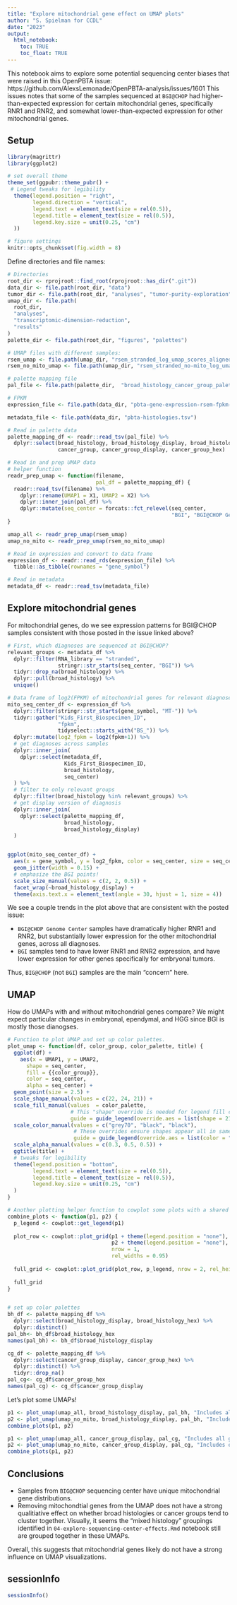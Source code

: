 ```yaml
---
title: "Explore mitochondrial gene effect on UMAP plots"
author: "S. Spielman for CCDL"
date: "2023"
output: 
  html_notebook:
    toc: TRUE
    toc_float: TRUE
---
```


This notebook aims to explore some potential sequencing center biases that were raised in this OpenPBTA issue: https://github.com/AlexsLemonade/OpenPBTA-analysis/issues/1601
This issues notes that some of the samples sequenced at `BGI@CHOP` had higher-than-expected expression for certain mitochondrial genes, specifically RNR1 and RNR2, and somewhat lower-than-expected expression for other mitochondrial genes.

## Setup

```r
library(magrittr)
library(ggplot2)

# set overall theme
theme_set(ggpubr::theme_pubr() +
 # Legend tweaks for legibility
  theme(legend.position = "right", 
        legend.direction = "vertical",
        legend.text = element_text(size = rel(0.5)),
        legend.title = element_text(size = rel(0.5)),
        legend.key.size = unit(0.25, "cm")
  )) 

# figure settings
knitr::opts_chunk$set(fig.width = 8)
```


Define directories and file names: 
```r
# Directories
root_dir <- rprojroot::find_root(rprojroot::has_dir(".git"))
data_dir <- file.path(root_dir, "data")
tumor_dir <- file.path(root_dir, "analyses", "tumor-purity-exploration")
umap_dir <- file.path(
  root_dir,
  "analyses",
  "transcriptomic-dimension-reduction", 
  "results"
)
palette_dir <- file.path(root_dir, "figures", "palettes")

# UMAP files with different samples:
rsem_umap <- file.path(umap_dir, "rsem_stranded_log_umap_scores_aligned.tsv")
rsem_no_mito_umap <- file.path(umap_dir, "rsem_stranded_no-mito_log_umap_scores_aligned.tsv")

# palette mapping file
pal_file <- file.path(palette_dir,  "broad_histology_cancer_group_palette.tsv")

# FPKM
expression_file <- file.path(data_dir, "pbta-gene-expression-rsem-fpkm-collapsed.stranded.rds")

metadata_file <- file.path(data_dir, "pbta-histologies.tsv")
```

```r
# Read in palette data
palette_mapping_df <- readr::read_tsv(pal_file) %>%
  dplyr::select(broad_histology, broad_histology_display, broad_histology_hex, 
                cancer_group, cancer_group_display, cancer_group_hex) 

# Read in and prep UMAP data
# helper function
readr_prep_umap <- function(filename, 
                            pal_df = palette_mapping_df) {
  readr::read_tsv(filename) %>% 
    dplyr::rename(UMAP1 = X1, UMAP2 = X2) %>%
    dplyr::inner_join(pal_df) %>%
    dplyr::mutate(seq_center = forcats::fct_relevel(seq_center, 
                                                    "BGI", "BGI@CHOP Genome Center", "NantOmics"))
}

umap_all <- readr_prep_umap(rsem_umap)
umap_no_mito <- readr_prep_umap(rsem_no_mito_umap) 

# Read in expression and convert to data frame
expression_df <- readr::read_rds(expression_file) %>%
  tibble::as_tibble(rownames = "gene_symbol")

# Read in metadata
metadata_df <- readr::read_tsv(metadata_file)
```


## Explore mitochondrial genes

For mitochondrial genes, do we see expression patterns for BGI@CHOP samples consistent with those posted in the issue linked above?

```r
# First, which diagnoses are sequenced at BGI@CHOP?
relevant_groups <- metadata_df %>%
  dplyr::filter(RNA_library == "stranded", 
                stringr::str_starts(seq_center, "BGI")) %>%
  tidyr::drop_na(broad_histology) %>%
  dplyr::pull(broad_histology) %>%
  unique()

# Data frame of log2(FPKM) of mitochondrial genes for relevant diagnoses
mito_seq_center_df <- expression_df %>%
  dplyr::filter(stringr::str_starts(gene_symbol, "MT-")) %>%
  tidyr::gather("Kids_First_Biospecimen_ID", 
                "fpkm", 
                tidyselect::starts_with("BS_")) %>%
  dplyr::mutate(log2_fpkm = log2(fpkm+1)) %>%
  # get diagnoses across samples
  dplyr::inner_join(
    dplyr::select(metadata_df, 
                  Kids_First_Biospecimen_ID, 
                  broad_histology, 
                  seq_center)
  ) %>%
  # filter to only relevant groups
  dplyr::filter(broad_histology %in% relevant_groups) %>%
  # get display version of diagnosis
  dplyr::inner_join(
    dplyr::select(palette_mapping_df, 
                  broad_histology, 
                  broad_histology_display)
  )


ggplot(mito_seq_center_df) + 
  aes(x = gene_symbol, y = log2_fpkm, color = seq_center, size = seq_center) + 
  geom_jitter(width = 0.15) + 
  # emphasize the BGI points!
  scale_size_manual(values = c(2, 2, 0.5)) +
  facet_wrap(~broad_histology_display) + 
  theme(axis.text.x = element_text(angle = 30, hjust = 1, size = 4))

```

We see a couple trends in the plot above that are consistent with the posted issue:

- `BGI@CHOP Genome Center` samples have dramatically higher RNR1 and RNR2, but substantially lower expression for the other mitochondrial genes, across all diagnoses.
- `BGI` samples tend to have lower RNR1 and RNR2 expression, and have lower expression for other genes specifically for embryonal tumors.

Thus, `BIG@CHOP` (not `BGI`) samples are the main "concern" here.


## UMAP

How do UMAPs with and without mitochondrial genes compare? 
We might expect particular changes in embryonal, ependymal, and HGG since BGI is mostly those dianogses.

```r
# Function to plot UMAP and set up color palettes.
plot_umap <- function(df, color_group, color_palette, title) {
  ggplot(df) + 
    aes(x = UMAP1, y = UMAP2, 
      shape = seq_center, 
      fill = {{color_group}}, 
      color = seq_center, 
      alpha = seq_center) + 
  geom_point(size = 2.5) + 
  scale_shape_manual(values = c(22, 24, 21)) + 
  scale_fill_manual(values  = color_palette, 
                    # This "shape" override is needed for legend fill colors to actually work
                    guide = guide_legend(override.aes = list(shape = 21, size = 2))) +
  scale_color_manual(values = c("grey70", "black", "black"), 
                     # These overrides ensure shapes appear all in same alpha/color in legend
                     guide = guide_legend(override.aes = list(color = "black", alpha = 1, size = 2))) +
  scale_alpha_manual(values = c(0.3, 0.5, 0.5)) +
  ggtitle(title) +
  # tweaks for legibility
  theme(legend.position = "bottom", 
        legend.text = element_text(size = rel(0.5)),
        legend.title = element_text(size = rel(0.5)),
        legend.key.size = unit(0.25, "cm")
  )
}

# Another plotting helper function to cowplot some plots with a shared legend
combine_plots <- function(p1, p2) {
  p_legend <- cowplot::get_legend(p1)
  
  plot_row <- cowplot::plot_grid(p1 + theme(legend.position = "none"),
                                 p2 + theme(legend.position = "none"),
                                 nrow = 1, 
                                 rel_widths = 0.95)
  
  full_grid <- cowplot::plot_grid(plot_row, p_legend, nrow = 2, rel_heights = c(1, 0.2))
  
  full_grid
}


# set up color palettes
bh_df <- palette_mapping_df %>%
  dplyr::select(broad_histology_display, broad_histology_hex) %>%
  dplyr::distinct() 
pal_bh<- bh_df$broad_histology_hex
names(pal_bh) <- bh_df$broad_histology_display

cg_df <- palette_mapping_df %>%
  dplyr::select(cancer_group_display, cancer_group_hex) %>%
  dplyr::distinct() %>%
  tidyr::drop_na()
pal_cg<- cg_df$cancer_group_hex
names(pal_cg) <- cg_df$cancer_group_display
```


Let's plot some UMAPs!

```r
p1 <- plot_umap(umap_all, broad_histology_display, pal_bh, "Includes all genes. Colored by broad histology.") 
p2 <- plot_umap(umap_no_mito, broad_histology_display, pal_bh, "Includes only non-mito genes. Colored by broad histology.")
combine_plots(p1, p2)

p1 <- plot_umap(umap_all, cancer_group_display, pal_cg, "Includes all genes. Colored by cancer group.")
p2 <- plot_umap(umap_no_mito, cancer_group_display, pal_cg, "Includes only non-mito genes. Colored by cancer group.")
combine_plots(p1, p2)
```

## Conclusions

- Samples from `BIG@CHOP` sequencing center have unique mitochondrial gene distributions.
- Removing mitochondtial genes from the UMAP does not have a strong qualitiative effect on whether broad histologies or cancer groups tend to cluster together.
Visually, it seems the "mixed histology" groupings identified in `04-explore-sequencing-center-effects.Rmd`
notebook still are grouped together in these UMAPs.

Overall, this suggests that mitochondrial genes likely do not have a strong influence on UMAP visualizations.

## sessionInfo

```r
sessionInfo()
```
